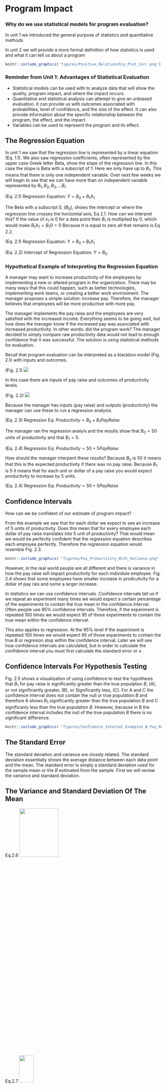
# Program Impact



### Why do we use statistical models for program evaluation?

In unit 1 we introduced the general purpose of statistics and quantitative methods

In unit 2 we will provide a more formal definition of how statistics is used and what it can tell us about a program

```r
knitr::include_graphics('figures/Positive_Relationship_Plot_Corr.png')
```


### Reminder from Unit 1: Advantages of Statistical Evaluation 

- Statistical models can be used with to analyze data that will show the quality, program impact, and where the impact occurs.
- Quantitative and statistical analysis can attempt to give an unbiased evaluation. It can provide us with outcomes associated with probabilities, level of confidence, and the size of the effect. It can also provide information about the specific relationship between the program, the effect, and the impact.
- Variables can be used to represent the program and its effect.


## The Regression Equation


In unit 1 we saw that the regression line is represented by a linear equation (Eq. 1.1). We also saw regression coefficients, often represented by the upper case Greek letter Beta, show the slope of the regression line. In this case the slope is Beta with a subscript of 1. Here we only have up to $B_{1}$. This means that there is only one independent variable. Over next few weeks we will begin to see that we can have more than on independent variable represented by $B_{1}, B_{2}, B_{3},...B_{i}$.   

(Eq. 2.1) Regression Equation: $Y = B_{0} + B_{1}X_{1}$


The Beta with a subscript 0, ($B_{0}$), shows the intercept or where the regression line crosses the horizontal axis, Eq 2.1. How can we interpret this? If the value of $x_1$ is 0 for a data point then $B_{1}$ is multiplied by 0, which would make $B_{1}X_1 = B_{1}0 = 0$ Because it is equal to zero all that remains is Eq 2.2.

(Eq. 2.1) Regression Equation: $Y = B_{0} + B_{1}X_{1}$

(Eq. 2.2) Intercept of Regression Equation: $Y = B_{0}$


### Hypothetical Example of Interpreting the Regression Equation

A manager may want to increase productivity of the employees by implementing a new or altered program in the organization. There may be many ways that this could happen, such as better technologies, implementing work teams, or creating a better work environment. The manager proposes a simple solution: increase pay. Therefore, the manager believes that employees will be more productive with more pay.


The manager implements the pay raise and the employees are very satisfied with the increased income. Everything seems to be going well, but how does the manager know if the increased pay was associated with increased productivity. In other words: did the program work? The manager decided to simply compare raw productivity data would not lead to enough confidence that it was successful. The solution is using statistical methods for evaluation.


Recall that program evaluation can be interpreted as a blackbox model (Fig. 2.1) with inputs and outcomes.

(Fig. 2.1)
![](figures/Input_Output_Blackbox.png)

In this case there are inputs of pay raise and outcomes of productivity levels. 

(Fig. 2.2)
![](figures/Pay_Productivity_Blackbox.png)


Because the manager has inputs (pay raise) and outputs (productivity) the manager can use these to run a regression analysis.


(Eq. 2.3) Regression Eq: $Productivity = B_{0} + B_{1}Pay Raise$



The manager ran the regression analyis and the results show that 
$B_{0} = 50$ units of productivity and that $B_{1} = 5$.


(Eq. 2.4) Regression Eq: $Productivity = 50 + 5Pay Raise$


How should the manager interpent these results? Because $B_{0}$ is 50 it means that this is the expected productivity if there was no pay raise. Because $B_{1}$ is 5 it means that for each unit or dollar of a pay raise you would expect productivity to increase by 5 units.


(Eq. 2.4) Regression Eq: $Productivity = 50 + 5Pay Raise$


## Confidence Intervals

How can we be confident of our estimate of program impact?

From the example we saw that for each dollar we expect to see an increase of 5 units of productivity. Does this mean that for every employee each dollar of pay raise translates into 5 unit of productivity? That would mean we would be perfectly confident that the regression equation describes each employee perfectly. Therefore the regression equation would resemble Fig. 2.3.


```r
knitr::include_graphics( "figures/Pay_Productivity_With_Variance.png" )
```




However, in the real world people are all different and there is variance in how the pay raise will impact productivity for each individule employee. Fig. 2.4 shows that some employees have smaller increase in prodcutivity for a dollar of pay rais and some a larger increase.



In statistics we can use confidence intervals. Confidence intervals tell us if we repeat an experiment many times we would expect a certain percentage of the experiments to contain the true mean in the confidence interval. Often people use 95% confidence intervals. Therefore, if the experiment is repeated 100 times we would expect 95 of those experiments to contain the true mean within the confidence interval.

This also applies to regression. At the 95% level if the experiment is repeated 100 times we would expect 95 of those experiments to contain the true $B$ or regresion slop  within the confidence interval. Later we will see how confidence intervals are calculated, but in order to calculate the confidence interval you must first calculate the standard error or $s$.


## Confidence Intervals For Hypothesis Testing

Fig. 2.5 shows a visualization of using confidence to test the hypothesis that $B_{1}$ for pay raise is significantly greater than the true population $B$, (A), or not significantly greater, (B), or Significantly less, (C). For A and C the confidence interval does not contain the null or true population $B$ and therefore A shows $B_{1}$ significantly greater than the true population $B$ and C significanly less than the true population $B$. However, because in B the confidence interval includes the null of the true population $B$ there is no significant difference.


```r
knitr::include_graphics( "figures/Confidence_Interval_Examples_B_Pay_Raise.png" )
```

## The Standard Error

The standard deviation and variance are closely related. The standard deviation essentially shows the average distance between each data point and the mean. The standard error is simply a standard deviation used for the sample mean or the $B$ estimated from the sample. First we will review the variance and standard deviation.



## The Variance and Standard Deviation Of The Mean


Eq.2.6
<img src="figures/X_Variance_Equation.png" width="50%" height="20%">

Eq.2.7
<img src="figures/X_SDev_Equation.png" width="30%" height="15%">




Eq. 2.6 shows the equation for calculating the variance. $\sigma^2_{x}$ is the symbol for the variance. $\bar{x}$ is the sample mean and $x_{i}$ is each individual data point. Therefore, $x_{i}$ - $\bar{x}$ is the size of the deviation of each data point from the mean. The subscript $i$ stands for index, therefore $x_{1}$ is the first data point. $\Sigma$ represents the summation. Therefore, $\Sigma(x_{i} - \bar{x})$ is the summation of the deviation of each data point from the mean.
$n$ is the sample size or number of data points. 


When thinking about the variance formula, why not just use the average of the summation of the deviations of each data point? Because the mean will be the center of the data, the sum of deviations will always equal 0. Therefore, if the deviations are squared the deviations all become positive. 



Because the variance uses squared deviation it is not in the same units a the data points or the mean. The solution is to take the square root of the variance, Eq. 2.7, which is called the standard deviation or $\sigma$. This puts the variance into the same units as the data points and the mean. In addition, it is easier to interpret.


### Hand Calculation Of The Variance

Below shows how to calculate the variance by hand using Eq. 2.6. The data set shows the grades of 5 students of a quiz with a maximum of 10 points. The entire data set is represented by $X$.

$X = [10, 8, 9, 6, 10]$


First calculate the deviation from the mean for each data point.

$10 - 8.6 = 1.4$

$8 - 8.6 = -0.6$

$9 - 8.6 = .4$

$6 - 8.6 = -2.6$

$10 - 8.6 = 1.4$




The second step is to square each deviation from the mean.

$1.4^2 = 1.96$

$-.6^2 = .36$

$.4^2 = .16$

$-2.6^2 = 6.76$

$1.4^2 = 1.96$


The third step is tha sum or add the squared deviations from the mean. This is called the sum of the squared deviations.

$\Sigma(x_{i} - \bar{x})^2) = 1.96 + .36 + .16 + 6.76 + 1.96 = 11.2$


The fourth step is to calculate the sample size minus 1.

$5 - 1 = 4$



The final step is to divide the sum of squared deviations by the sample size minus 1.

$\sigma^2 = \Sigma(x_{i} - \bar{x})^2)/(n-1)$

$\sigma^2 = 11.2/4 = 2.8$

To calculate the standard deviation we simply take the square root of the variance or 2.8.

$\sigma = \sqrt{\sigma^2} = \sqrt{2.8} =1.673$  



## The Standard Error Of The Sample Mean

Recall that the standard error is used when we do not know the true population standard deviation and only obtain a standard deviation of a sample. One very interesting fact is that the distribution of the means of each sample converges to a normal distribution as the number of samples become very large. This is refered to as a sampling distribution. The concept that the sampling distributions of the means approaches a normal distribution is called the Central Limit Theorem. Because of the Central Limit Theorem the mean and standard error are our best estimates of the population statistics even though we only have one sample. Therefore, we will use the standard error instead of the standard deviation when we conduct inferential statistics from a sample. 



### Calculating The Standard Error Of The Mean

Eq. 2.8 shows the standard error denoted by $SE_{\bar{x}}$. This is the formual that we will used for statistical analyses, such as confidence intervals. 

Eq. 2.8


```r
knitr::include_graphics( "figures/Standard_Error_Mean_Equation.png" )
```




### Hand Calculating The Mean And Standard Error Of Samples.

Recall that we calculated the variance and standard deviation previously with 5 data points.If those 5 data points are the population, we can take substes of those 5 data points as samples. Below are all the possible samples of 3 data points.

Sample Data Sets:

$X_{1} = [10, 8, 9]$     $X_{2} = [10, 9, 6]$   

$X_{3} = [10, 6, 10]$    $X_{4} = [8, 9, 6]$    

$X_{5} = [8, 6, 10]$     $X_{6} = [8, 10, 10]$  

$X_{7} = [9, 6, 10]$     $X_{8} = [9, 10, 10]$  

$X_{9} = [6, 10, 10]$    $X_{10} = [6, 10, 8]$




### Calculating The Standard Error

The first step is to calculate the standard deviations for each data set. We have alreatdy calculated the standard deviation by had previously. Therefore, the standard deviations are provided below.

$X_{1} = 1$      $X_{2} = 2.08$

$X_{3} = 2.31$   $X_{4} =1.53$

$X_{5} = 2$      $X_{6} = 1.15$

$X_{7} = 2.08$   $X_{8} = .578$

$X_{9} = 2.31$   $X_{10} = 2$


The final step is to divide the standard deviations by the sqare root of n or the sample size. For each data set the sample size is 3.

$1/\sqrt(3) = .58$  $2.08/\sqrt(3)$

$2.31/\sqrt(3) = 1.33$ $1.53/\sqrt(3) = .88$

$2/\sqrt(3) = 1.55$ $1.15/\sqrt(3) = .67$

$2.08/\sqrt(3) = 1.20$ $.578/\sqrt(3) = .33$

$2.31/\sqrt(3) = 1.33$ $2/\sqrt(3) = 1.55$




### Recap Of The Standard Error

Conceptually both the standard deviation and the standard error are identical (both measure the 'average' error we expect when we make a guess about the population statistic using a sample statistic, and the formula for the confidence interval will be the same no matter which we use).

The formula for the standard error for each sample statistic has been derived by mathematicians, and provides the theoretical foundations for inferential statistic. We don't have to take multiple samples to calculate the average error directly. Statistical theory has already established the relationship between descriptive statistics of a sample and the standard error.




## Summary: What we covered in this unit


* We introduced the regression model and how to interpret the slope of the program and the impact on the outcome.

* We introduced how to know if there is confidence in a program and the concept of confidence intervals.

* We introduced the standard error and when we use it rather than the standard diviation.

* We calculated step-by-step the variance, the standard deviation, and the standard error.




### Looking Ahead

* We will cover the interpretation of the standard error.

* We will cover the details of calculating confidence intervals.

* We will cover the regression model in more detail.

